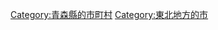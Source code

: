 {{Commonscat|Misawa, Aomori}}
{{Catmore}}

{{DEFAULTSORT:Misawa-shi}}
[[Category:青森縣的市町村|Category:青森縣的市町村]]
[[Category:東北地方的市|Category:東北地方的市]]